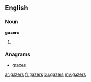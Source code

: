 ==English==

===Noun===
'''gazers'''

# {{plural of|gazer}}

===Anagrams===
* [[grazes#English|grazes]]

[[ar:gazers]]
[[fr:gazers]]
[[ku:gazers]]
[[my:gazers]]
